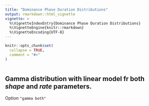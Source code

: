 ```yaml
---
title: "Dominance Phase Duration Distributions"
output: rmarkdown::html_vignette
vignette: >
  %\VignetteIndexEntry{Dominance Phase Duration Distributions}
  %\VignetteEngine{knitr::rmarkdown}
  %\VignetteEncoding{UTF-8}
---
```


```r
knitr::opts_chunk$set(
  collapse = TRUE,
  comment = "#>"
)
```

```r
```

## Gamma distribution with linear model fr both _shape_ and _rate_ parameters.

Option `"gamma both"`
